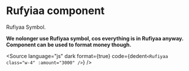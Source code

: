 # Rufyiaa component




<Meta of={RufiyaaStories} />

Rufiyaa Symbol.

**We nolonger use Rufiyaa symbol, cos everything is in Rufiyaa anyway. Component can be used to format money though.**

<Story of={RufiyaaStories.Icon} />

<Source
	language="js"
	dark
	format={true}
	code={dedent`
    <Rufiyaa class="w-4" :amount="3000" />
  `}
/>
